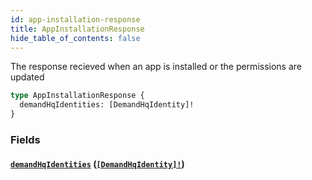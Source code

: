 ```yaml
---
id: app-installation-response
title: AppInstallationResponse
hide_table_of_contents: false
---
```



The response recieved when an app is installed or the permissions are updated

```graphql
type AppInstallationResponse {
  demandHqIdentities: [DemandHqIdentity]!
}
```


### Fields

#### [`demandHqIdentities`](#) ([`[DemandHqIdentity]!`](/demand/api/graphql-admin/reference/objects/demand-hq-identity))







